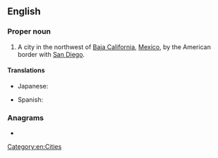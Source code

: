 ==English==
{{wikipedia}}

===Proper noun===
{{en-proper noun}}

# A city in the northwest of [[Baja California]], [[Mexico]], by the American border with [[San Diego]].

====Translations====
{{trans-top|a city in Mexico}}
* Japanese: {{t|ja|ティファナ|tr=Tifana}}
{{trans-mid}}
* Spanish: {{t+|es|Tijuana|f}}
{{trans-bottom}}

===Anagrams===
* {{anagrams|en|Juanita}}

[[Category:en:Cities]]